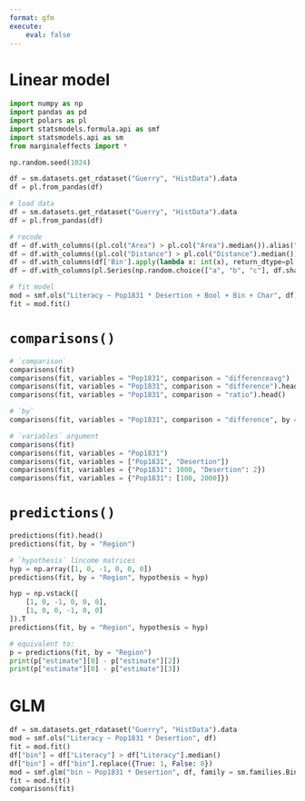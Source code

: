 ```yaml
---
format: gfm
execute:
    eval: false
---
```


# Linear model

```python
import numpy as np
import pandas as pd
import polars as pl
import statsmodels.formula.api as smf
import statsmodels.api as sm
from marginaleffects import *

np.random.seed(1024)

df = sm.datasets.get_rdataset("Guerry", "HistData").data
df = pl.from_pandas(df)

# load data
df = sm.datasets.get_rdataset("Guerry", "HistData").data
df = pl.from_pandas(df)

# recode
df = df.with_columns((pl.col("Area") > pl.col("Area").median()).alias("Bool"))
df = df.with_columns((pl.col("Distance") > pl.col("Distance").median()).alias("Bin"))
df = df.with_columns(df['Bin'].apply(lambda x: int(x), return_dtype=pl.Int32).alias('Bin'))
df = df.with_columns(pl.Series(np.random.choice(["a", "b", "c"], df.shape[0])).alias("Char"))

# fit model
mod = smf.ols("Literacy ~ Pop1831 * Desertion + Bool + Bin + Char", df)
fit = mod.fit()
```

# `comparisons()`

```python
# `comparison`
comparisons(fit)
comparisons(fit, variables = "Pop1831", comparison = "differenceavg")
comparisons(fit, variables = "Pop1831", comparison = "difference").head()
comparisons(fit, variables = "Pop1831", comparison = "ratio").head()

# `by`
comparisons(fit, variables = "Pop1831", comparison = "difference", by = "Region")

# `variables` argument
comparisons(fit)
comparisons(fit, variables = "Pop1831")
comparisons(fit, variables = ["Pop1831", "Desertion"])
comparisons(fit, variables = {"Pop1831": 1000, "Desertion": 2})
comparisons(fit, variables = {"Pop1831": [100, 2000]})
```

# `predictions()` 

```python
predictions(fit).head()
predictions(fit, by = "Region")

# `hypothesis` lincome matrices
hyp = np.array([1, 0, -1, 0, 0, 0])
predictions(fit, by = "Region", hypothesis = hyp)

hyp = np.vstack([
    [1, 0, -1, 0, 0, 0],
    [1, 0, 0, -1, 0, 0]
]).T
predictions(fit, by = "Region", hypothesis = hyp)

# equivalent to:
p = predictions(fit, by = "Region")
print(p["estimate"][0] - p["estimate"][2])
print(p["estimate"][0] - p["estimate"][3])
```

# GLM

```python
df = sm.datasets.get_rdataset("Guerry", "HistData").data
mod = smf.ols("Literacy ~ Pop1831 * Desertion", df)
fit = mod.fit()
df["bin"] = df["Literacy"] > df["Literacy"].median()
df["bin"] = df["bin"].replace({True: 1, False: 0})
mod = smf.glm("bin ~ Pop1831 * Desertion", df, family = sm.families.Binomial())
fit = mod.fit()
comparisons(fit)
```